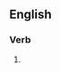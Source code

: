 ==English==

===Verb===
{{head|en|verb form}}

# {{present participle of|automatize|lang=en|nocat=1}}